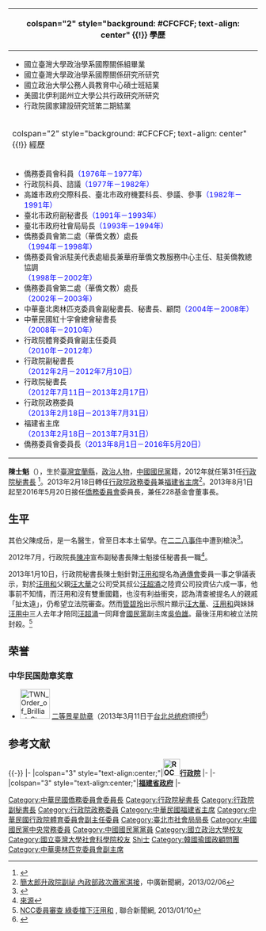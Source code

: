 {{Infobox Officeholder
|name              = 陳士魁
|image             = 僑務委員會委員長陳士魁.JPG
|imagesize         = 200px
|order             = {{ROC}}[[僑務委員會|僑務委員會]]第16任委員長
|term_start        = 2013年8月1日
|term_end          = 2016年5月20日
|predecessor       = [[吳英毅|吳英毅]]
|successor         = [[吳新興|吳新興]]
|order2            = {{ROC}}[[行政院|行政院]][[政務委員_(中華民國)|政務委員]]
|term_start2       = 2013年2月18日
|term_end2         = 2013年7月31日
|successor2        = [[馮燕_(台灣學者)|馮燕]]
|order3            = {{ROC}}[[福建省政府|福建省政府]]第14任主席
|term_start3       = 2013年2月18日
|term_end3         = 2013年7月31日
|predecessor3      = [[薛承泰|薛承泰]]
|successor3        = [[羅瑩雪|羅瑩雪]]
|order4            = {{ROC}}[[行政院|行政院]]第31任秘書長
|term_start4       = 2012年7月11日
|term_end4         = 2013年2月17日
|predecessor4      = 正任：[[林益世|林益世]]<br />陳士魁（代理）
|successor4        = [[陳威仁|陳威仁]]
|性別     = 男性
|籍貫     = 
|出生日期 = {{Birth date and age|1952|4|8}}
|出生地點 = {{TWN}}[[宜蘭縣|宜蘭縣]]
|逝世日期 = 
|逝世地點 = 
|居處     = 
|安葬地點 = 
|政黨     = {{KMT}}
|職業     = 
|專業     = 
|父母     = 
|配偶     = 
|子女     = 2子
|親屬     = 
|國籍     = {{ROC}}
|信仰     = 
|學歷     = 
}}
{| class="infobox bordered" style="width: 21em; font-size: 90%; text-align: left; float:right;" cellpadding="3"
|-
! colspan="2" style="background: #CFCFCF; text-align: center" {{!}} 學歷
|- 
| colspan="2" style="font-size: 90%" |<div style="text-align: left">
*國立臺灣大學政治學系國際關係組畢業
*國立臺灣大學政治學系國際關係研究所研究
*國立政治大學公務人員教育中心碩士班結業
*美國北伊利諾州立大學公共行政研究所研究
*行政院國家建設研究班第二期結業
</div>
|-
! colspan="2" style="background: #CFCFCF; text-align: center" {{!}} 經歷
|- 
| colspan="2" style="font-size: 90%" |<div style="text-align: left">
*僑務委員會科員<span style="color: blue;">（1976年－1977年）</span>
*行政院科員、諮議<span style="color: blue;">（1977年－1982年）</span>
*高雄市政府交際科長、臺北市政府機要科長、參議、參事<span style="color: blue;">（1982年－1991年）</span>
*臺北市政府副秘書長<span style="color: blue;">（1991年－1993年）</span>
*臺北市政府社會局局長<span style="color: blue;">（1993年－1994年）</span>
*僑務委員會第二處（華僑文教）處長<br><span style="color: blue;">（1994年－1998年）</span>
*僑務委員會派駐美代表處組長兼華府華僑文教服務中心主任、駐美僑教總協調<br><span style="color: blue;">（1998年－2002年）</span>
*僑務委員會第二處（華僑文教）處長<br><span style="color: blue;">（2002年－2003年）</span>
*中華臺北奧林匹克委員會副秘書長、秘書長、顧問<span style="color: blue;">（2004年－2008年）</span>
*中華民國紅十字會總會秘書長<br><span style="color: blue;">（2008年－2010年）</span>
*行政院體育委員會副主任委員<br><span style="color: blue;">（2010年－2012年）</span>
*行政院副秘書長<br><span style="color: blue;">（2012年2月－2012年7月10日）</span>
*行政院秘書長<br><span style="color: blue;">（2012年7月11日－2013年2月17日）</span>
*行政院政務委員<br><span style="color: blue;">（2013年2月18日－2013年7月31日）</span>
*福建省主席<br><span style="color: blue;">（2013年2月18日－2013年7月31日）</span>
*僑務委員會委員長<span style="color: blue;">（2013年8月1日－2016年5月20日）</span>
</div>
|}

'''陳士魁'''（{{bd|1952年|4月8日|||catIdx=陳}}），生於[[臺灣|臺灣]][[宜蘭縣|宜蘭縣]]，[[政治人物|政治人物]]，[[中國國民黨|中國國民黨]]籍，2012年就任第31任[[行政院秘書長|行政院秘書長]] <ref>{{Cite web |url=http://www.ey.gov.tw/News_Content2.aspx?n=F8BAEBE9491FC830&sms=99606AC2FCD53A3A&s=08485BD935826179 |title=陳院長提請總統任命陳士魁為行政院秘書長 |access-date=2012-07-10 |archive-url=https://web.archive.org/web/20171107024652/http://www.ey.gov.tw/News_Content2.aspx?n=F8BAEBE9491FC830&sms=99606AC2FCD53A3A&s=08485BD935826179 |archive-date=2017-11-07 |dead-url=yes }}</ref>。2013年2月18日轉任[[行政院政務委員|行政院政務委員]]兼[[福建省主席|福建省主席]]<ref>[http://www.bcc.com.tw/news/newsview.asp?cde=2000088 簡太郎升政院副祕 內政部政次蕭家淇接]{{dead link|date=2018年1月 |bot=InternetArchiveBot |fix-attempted=yes }}，中廣新聞網，2013/02/06</ref>。2013年8月1日起至2016年5月20日接任[[僑務委員會|僑務委員會]]委員長，兼任228基金會董事長。

== 生平 ==
其伯父陳成岳，是一名醫生，曾至日本本土留學。在[[二二八事件|二二八事件]]中遭到槍決<ref>{{cite news|author1=李欣芳|title=228事件官逼民反？陳士魁：伯父沒反卻被殺！|url=http://news.ltn.com.tw/news/politics/breakingnews/1240907|accessdate=2016-08-21|agency=自由時報|date=2015-02-25|archive-date=2016-08-26|archive-url=https://web.archive.org/web/20160826060346/http://news.ltn.com.tw/news/politics/breakingnews/1240907|dead-url=no}}</ref>。

2012年7月，行政院長[[陳冲_(臺灣)|陳冲]]宣布副秘書長陳士魁接任秘書長一職<ref>[http://www.bcc.com.tw/news/newsview.asp?cde=1825821 來源]{{dead link|date=2018年5月 |bot=InternetArchiveBot |fix-attempted=yes }}</ref>。

2013年1月10日，行政院秘書長陳士魁針對[[汪用和|汪用和]]提名為[[通傳會|通傳會]]委員一事之爭議表示，對於[[汪用和|汪用和]]父親[[汪大華|汪大華]]之公司受其叔公[[汪超涌|汪超涌]]之陸資公司投資佔六成一事，他事前不知情，而汪用和沒有雙重國籍，也沒有利益衝突，認為清查被提名人的親戚「扯太遠」，仍希望立法院審查。然而[[管碧玲|管碧玲]]出示照片顯示[[汪大華|汪大華]]、[[汪用和|汪用和]]與妹妹[[汪用中|汪用中]]三人去年才陪同[[汪超涌|汪超涌]]一同拜會[[國民黨|國民黨]]副主席[[吳伯雄|吳伯雄]]。最後汪用和被立法院封殺。<ref>[http://udn.com/NEWS/NATIONAL/NAT1/7629179.shtml NCC委員審查 綠委擋下汪用和] {{Wayback|url=http://udn.com/NEWS/NATIONAL/NAT1/7629179.shtml |date=20130113015648 }}, 聯合新聞網, 2013/01/10</ref>

==荣誉==
===中华民国勋章奖章===
* [[File:TWN_Order_of_Brilliant_Star_2Class_BAR.svg|60px]] [[景星勋章|二等景星勋章]]（2013年3月11日于[[台北市|台北]][[总统府_(台湾)|总统府]]颁授<ref>{{cite web |url=https://www.president.gov.tw/NEWS/17492 |title=總統主持行政院前院長陳冲、前副院長江宜樺及前秘書長陳士魁贈勳典禮 |publisher=中华民国总统府 |date=2013-03-11 |accessdate=2021-08-25 |archive-date= |archive-url= |dead-url=no}}</ref>）

==参考文献==
{{commons category|Chen Shyh-kwei}}
{{Reflist}}

{{-}}
{{start box}}
{{s-gov|roc}}
|-
|colspan="3" style="text-align:center;"|'''[[File:ROC_Executive_Yuan_Logo.svg|34px]][[行政院|行政院]]'''
|-
{{s-none|首任}}
{{s-title|[[行政院雲嘉南區聯合服務中心|行政院雲嘉南區聯合服務中心]]執行長<br><small>第一任<br>2012年3月27日－2012年7月10日}}
{{s-after|[[黃敏恭|黃敏恭]]}}
{{s-before|[[林益世|林益世]]}}
{{s-title|[[行政院秘書長|行政院秘書長]]<br><small>第三十一任<br>2012年7月11日－2013年2月17日}}
{{s-after|[[陳威仁|陳威仁]]}}
{{s-before|[[吳英毅|吳英毅]]}}
{{s-title|[[僑務委員會|僑務委員會]]委員長<br><small>第十六任<br>2013年8月1日－2016年5月20日}}
{{s-after|[[吳新興|吳新興]]}}
|-
|colspan="3" style="text-align:center;"|'''<!-- 注釋出：[[File:FukienSeal.png|20px]] -->[[福建省政府|福建省政府]]'''
|-
{{s-before|[[薛承泰|薛承泰]]}}
{{s-title|[[福建省_(中華民國)|福建省]]主席<br><small>第十四任<br>2013年2月18日－2013年8月1日}}
{{s-after|[[羅瑩雪|羅瑩雪]]}}
{{end box}}

{{福建行政長官}}
{{陳冲內閣}}
{{江宜樺內閣}}
{{毛治國內閣}}
{{張善政內閣}}

{{DEFAULTSORT:Chen陳}}
[[Category:中華民國僑務委員會委員長|Category:中華民國僑務委員會委員長]]
[[Category:行政院秘書長|Category:行政院秘書長]]
[[Category:行政院副秘書長|Category:行政院副秘書長]]
[[Category:行政院政務委員|Category:行政院政務委員]]
[[Category:中華民國福建省主席|Category:中華民國福建省主席]]
[[Category:中華民國行政院體育委員會副主任委員|Category:中華民國行政院體育委員會副主任委員]]
[[Category:臺北市社會局局長|Category:臺北市社會局局長]]
[[Category:中國國民黨中央常務委員|Category:中國國民黨中央常務委員]]
[[Category:中國國民黨黨員|Category:中國國民黨黨員]]
[[Category:國立政治大學校友|Category:國立政治大學校友]]
[[Category:國立臺灣大學社會科學院校友|Category:國立臺灣大學社會科學院校友]]
[[Category:陳姓|Shi士]]
[[Category:韓國瑜國政顧問團|Category:韓國瑜國政顧問團]]
[[Category:中華奧林匹克委員會副主席|Category:中華奧林匹克委員會副主席]]